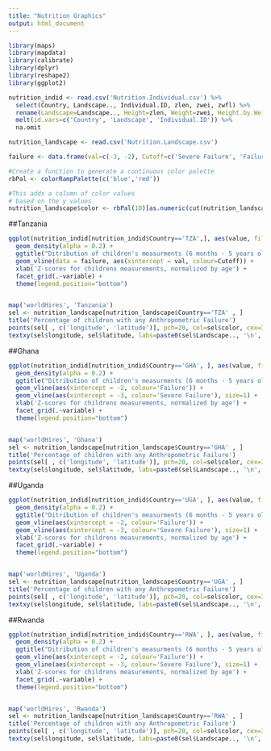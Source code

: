 ```yaml
---
title: "Nutrition Graphics"
output: html_document
---
```


```r
library(maps)
library(mapdata)
library(calibrate)
library(dplyr)
library(reshape2)
library(ggplot2)

nutrition_indid <- read.csv('Nutrition.Individual.csv') %>% 
  select(Country, Landscape.., Individual.ID, zlen, zwei, zwfl) %>% 
  rename(Landscape=Landscape.., Height=zlen, Weight=zwei, Height.by.Weight=zwfl) %>%
  melt(id.vars=c('Country', 'Landscape', 'Individual.ID')) %>%
  na.omit

nutrition_landscape <- read.csv('Nutrition.Landscape.csv')

failure <- data.frame(val=c(-3, -2), Cutoff=c('Severe Failure', 'Failure'))

#Create a function to generate a continuous color palette
rbPal <- colorRampPalette(c('blue','red'))

#This adds a column of color values
# based on the y values
nutrition_landscape$color <- rbPal(10)[as.numeric(cut(nutrition_landscape$percent_Composite_Index_Anthropometric_Failure,breaks = 10))]

```

##Tanzania
```r

ggplot(nutrition_indid[nutrition_indid$Country=='TZA',], aes(value, fill = Landscape)) +
  geom_density(alpha = 0.2) + 
  ggtitle("Ditribution of children's measurments (6 months - 5 years old)") + 
  geom_vline(data = failure, aes(xintercept = val, colour=Cutoff)) +
  xlab('Z-scores for childrens measurements, normalized by age') +
  facet_grid(.~variable) + 
  theme(legend.position="bottom")


map('worldHires', 'Tanzania') 
sel <- nutrition_landscape[nutrition_landscape$Country=='TZA' , ]
title('Percentage of children with any Anthropometric Failure')
points(sel[ , c('longitude', 'latitude')], pch=20, col=sel$color, cex=3)
textxy(sel$longitude, sel$latitude, labs=paste0(sel$Landscape.., '\n', paste0(round(sel$percent_Composite_Index_Anthropometric_Failure), '%')), cex=0.5)
```

##Ghana
```r

ggplot(nutrition_indid[nutrition_indid$Country=='GHA', ], aes(value, fill = Landscape)) +
  geom_density(alpha = 0.2) + 
  ggtitle("Ditribution of children's measurments (6 months - 5 years old)") + 
  geom_vline(aes(xintercept = -2, colour='Failure')) + 
  geom_vline(aes(xintercept = -3, colour='Severe Failure'), size=1) + 
  xlab('Z-scores for childrens measurements, normalized by age') +
  facet_grid(.~variable) + 
  theme(legend.position="bottom")


map('worldHires', 'Ghana') 
sel <- nutrition_landscape[nutrition_landscape$Country=='GHA' , ]
title('Percentage of children with any Anthropometric Failure')
points(sel[ , c('longitude', 'latitude')], pch=20, col=sel$color, cex=3)
textxy(sel$longitude, sel$latitude, labs=paste0(sel$Landscape.., '\n', paste0(round(sel$percent_Composite_Index_Anthropometric_Failure), '%')), cex=0.7)
```

##Uganda
```r

ggplot(nutrition_indid[nutrition_indid$Country=='UGA', ], aes(value, fill = Landscape)) +
  geom_density(alpha = 0.2) + 
  ggtitle("Ditribution of children's measurments (6 months - 5 years old)") + 
  geom_vline(aes(xintercept = -2, colour='Failure')) + 
  geom_vline(aes(xintercept = -3, colour='Severe Failure'), size=1) + 
  xlab('Z-scores for childrens measurements, normalized by age') +
  facet_grid(.~variable) + 
  theme(legend.position="bottom")


map('worldHires', 'Uganda') 
sel <- nutrition_landscape[nutrition_landscape$Country=='UGA' , ]
title('Percentage of children with any Anthropometric Failure')
points(sel[ , c('longitude', 'latitude')], pch=20, col=sel$color, cex=3)
textxy(sel$longitude, sel$latitude, labs=paste0(sel$Landscape.., '\n', paste0(round(sel$percent_Composite_Index_Anthropometric_Failure), '%')), cex=0.7)
```


##Rwanda
```r

ggplot(nutrition_indid[nutrition_indid$Country=='RWA', ], aes(value, fill = Landscape)) +
  geom_density(alpha = 0.2) + 
  ggtitle("Ditribution of children's measurments (6 months - 5 years old)") + 
  geom_vline(aes(xintercept = -2, colour='Failure')) + 
  geom_vline(aes(xintercept = -3, colour='Severe Failure'), size=1) + 
  xlab('Z-scores for childrens measurements, normalized by age') +
  facet_grid(.~variable) + 
  theme(legend.position="bottom")


map('worldHires', 'Rwanda') 
sel <- nutrition_landscape[nutrition_landscape$Country=='RWA' , ]
title('Percentage of children with any Anthropometric Failure')
points(sel[ , c('longitude', 'latitude')], pch=20, col=sel$color, cex=3)
textxy(sel$longitude, sel$latitude, labs=paste0(sel$Landscape.., '\n', paste0(round(sel$percent_Composite_Index_Anthropometric_Failure), '%')), cex=0.7)
```
